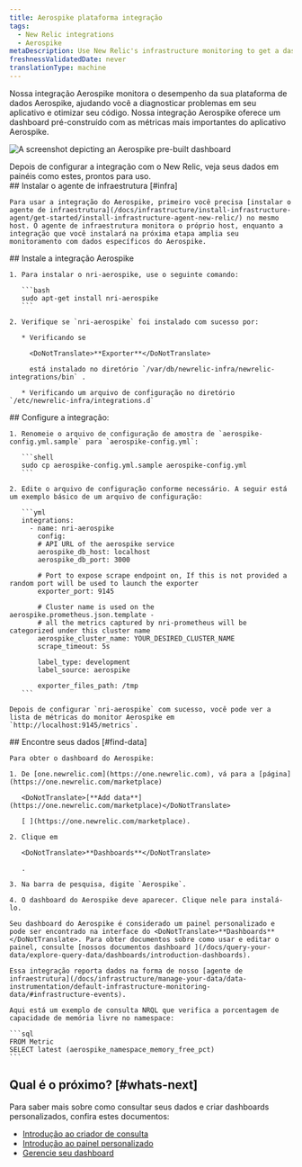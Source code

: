 ```yaml
---
title: Aerospike plataforma integração
tags:
  - New Relic integrations
  - Aerospike
metaDescription: Use New Relic's infrastructure monitoring to get a dashboard with metrics from your Aerospike platform.
freshnessValidatedDate: never
translationType: machine
---
```



Nossa integração Aerospike monitora o desempenho da sua plataforma de dados Aerospike, ajudando você a diagnosticar problemas em seu aplicativo e otimizar seu código. Nossa integração Aerospike oferece um dashboard pré-construído com as métricas mais importantes do aplicativo Aerospike.

<img
  title="aerospike dashboard"
  alt="A screenshot depicting an Aerospike pre-built dashboard"
  src={infrastructureAerospikeDashboard}
/>

<figcaption>
  Depois de configurar a integração com o New Relic, veja seus dados em painéis como estes, prontos para uso.
</figcaption>

<Steps>
  <Step>
    ## Instalar o agente de infraestrutura [#infra]

    Para usar a integração do Aerospike, primeiro você precisa [instalar o agente de infraestrutura](/docs/infrastructure/install-infrastructure-agent/get-started/install-infrastructure-agent-new-relic/) no mesmo host. O agente de infraestrutura monitora o próprio host, enquanto a integração que você instalará na próxima etapa amplia seu monitoramento com dados específicos do Aerospike.
  </Step>

  <Step>
    ## Instale a integração Aerospike

    1. Para instalar o nri-aerospike, use o seguinte comando:

       ```bash
       sudo apt-get install nri-aerospike
       ```

    2. Verifique se `nri-aerospike` foi instalado com sucesso por:

       * Verificando se

         <DoNotTranslate>**Exporter**</DoNotTranslate>

         está instalado no diretório `/var/db/newrelic-infra/newrelic-integrations/bin` .

       * Verificando um arquivo de configuração no diretório `/etc/newrelic-infra/integrations.d`
  </Step>

  <Step>
    ## Configure a integração:

    1. Renomeie o arquivo de configuração de amostra de `aerospike-config.yml.sample` para `aerospike-config.yml`:

       ```shell
       sudo cp aerospike-config.yml.sample aerospike-config.yml
       ```

    2. Edite o arquivo de configuração conforme necessário. A seguir está um exemplo básico de um arquivo de configuração:

       ```yml
       integrations:
         - name: nri-aerospike
           config:
           # API URL of the aerospike service
           aerospike_db_host: localhost
           aerospike_db_port: 3000

           # Port to expose scrape endpoint on, If this is not provided a random port will be used to launch the exporter
           exporter_port: 9145

           # Cluster name is used on the aerospike.prometheus.json.template -
           # all the metrics captured by nri-prometheus will be categorized under this cluster name
           aerospike_cluster_name: YOUR_DESIRED_CLUSTER_NAME
           scrape_timeout: 5s

           label_type: development
           label_source: aerospike

           exporter_files_path: /tmp
       ```

    Depois de configurar `nri-aerospike` com sucesso, você pode ver a lista de métricas do monitor Aerospike em `http://localhost:9145/metrics`.
  </Step>

  <Step>
    ## Encontre seus dados [#find-data]

    Para obter o dashboard do Aerospike:

    1. De [one.newrelic.com](https://one.newrelic.com), vá para a [página](https://one.newrelic.com/marketplace)

       <DoNotTranslate>[**Add data**](https://one.newrelic.com/marketplace)</DoNotTranslate>

       [ ](https://one.newrelic.com/marketplace).

    2. Clique em

       <DoNotTranslate>**Dashboards**</DoNotTranslate>

       .

    3. Na barra de pesquisa, digite `Aerospike`.

    4. O dashboard do Aerospike deve aparecer. Clique nele para instalá-lo.

    Seu dashboard do Aerospike é considerado um painel personalizado e pode ser encontrado na interface do <DoNotTranslate>**Dashboards**</DoNotTranslate>. Para obter documentos sobre como usar e editar o painel, consulte [nossos documentos dashboard ](/docs/query-your-data/explore-query-data/dashboards/introduction-dashboards).

    Essa integração reporta dados na forma de nosso [agente de infraestrutura](/docs/infrastructure/manage-your-data/data-instrumentation/default-infrastructure-monitoring-data/#infrastructure-events).

    Aqui está um exemplo de consulta NRQL que verifica a porcentagem de capacidade de memória livre no namespace:

    ```sql
    FROM Metric 
    SELECT latest (aerospike_namespace_memory_free_pct)
    ```
  </Step>
</Steps>

## Qual é o próximo? [#whats-next]

Para saber mais sobre como consultar seus dados e criar dashboards personalizados, confira estes documentos:

* [Introdução ao criador de consulta](/docs/query-your-data/explore-query-data/query-builder/introduction-query-builder)
* [Introdução ao painel personalizado](/docs/query-your-data/explore-query-data/dashboards/introduction-dashboards)
* [Gerencie seu dashboard](/docs/query-your-data/explore-query-data/dashboards/manage-your-dashboard)